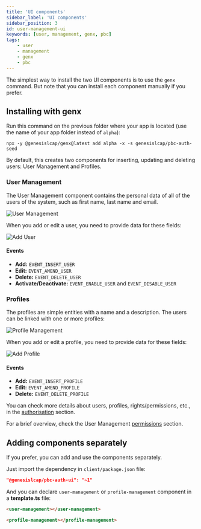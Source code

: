 ```yaml
---
title: 'UI components'
sidebar_label: 'UI components'
sidebar_position: 3
id: user-management-ui
keywords: [user, management, genx, pbc]
tags:
    - user
    - management
    - genx
    - pbc
---
```


The simplest way to install the two UI components is to use the `genx` command. But note that you can install each component manually if you prefer.

## Installing with genx

Run this command on the previous folder where your app is located (use the name of your app folder instead of `alpha`):
```shell
npx -y @genesislcap/genx@latest add alpha -x -s genesislcap/pbc-auth-seed
```

By default, this creates two components for inserting, updating and deleting users: User Management and Profiles.

### User Management 

The User Management component contains the personal data of all of the users of the system, such as first name, last name and email.

![User Management](/img/pbc-user-management/ui/01_user_management.png)

When you add or edit a user, you need to provide data for these fields:

![Add User](/img/pbc-user-management/ui/02_add_user.png)

#### Events

* **Add:** `EVENT_INSERT_USER`
* **Edit:** `EVENT_AMEND_USER`
* **Delete:** `EVENT_DELETE_USER`
* **Activate/Deactivate:** `EVENT_ENABLE_USER` and `EVENT_DISABLE_USER`

### Profiles 

The profiles are simple entities with a name and a description. The users can be linked with one or more profiles:

![Profile Management](/img/pbc-user-management/ui/03_profile_management.png)

When you add or edit a profile, you need to provide data for these fields:

![Add Profile](/img/pbc-user-management/ui/04_add_profile.png)

#### Events

* **Add:** `EVENT_INSERT_PROFILE`
* **Edit:** `EVENT_AMEND_PROFILE`
* **Delete:** `EVENT_DELETE_PROFILE`

You can check more details about users, profiles, rights/permissions, etc., in the [authorisation](/develop/server-capabilities/access-control/authorization/#assigning-users-permissions) section.

For a brief overview, check the User Management [permissions](../user-management-permissions) section.

## Adding components separately

If you prefer, you can add and use the components separately.

Just import the dependency in `client/package.json` file:
```json
"@genesislcap/pbc-auth-ui": "~1"
```

And you can declare `user-management` or `profile-management` component in a **template.ts** file:

```html
<user-management></user-management>
```
```html
<profile-management></profile-management>
```
